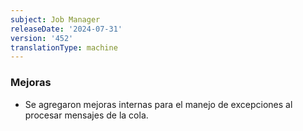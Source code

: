 ```yaml
---
subject: Job Manager
releaseDate: '2024-07-31'
version: '452'
translationType: machine
---
```


### Mejoras

* Se agregaron mejoras internas para el manejo de excepciones al procesar mensajes de la cola.